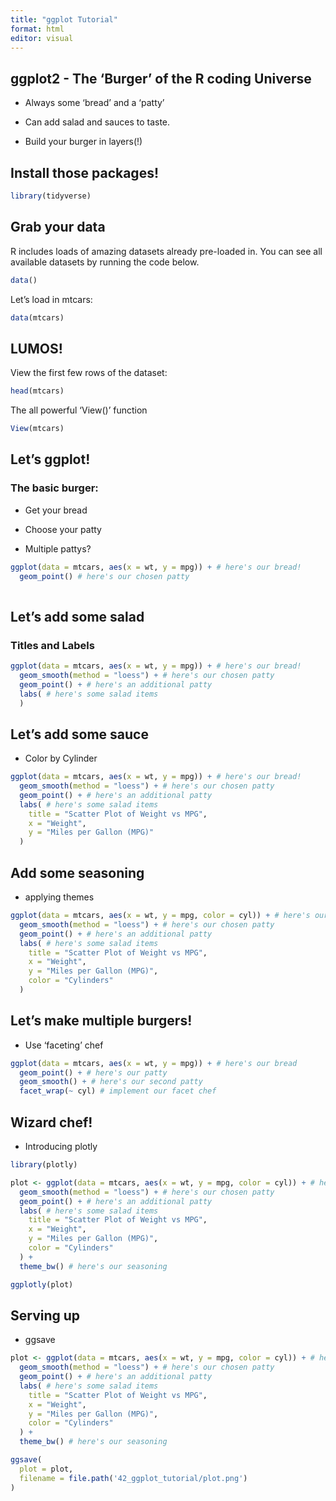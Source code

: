 ```yaml
---
title: "ggplot Tutorial"
format: html
editor: visual
---
```


## ggplot2 - The 'Burger' of the R coding Universe

-   Always some 'bread' and a 'patty'

-   Can add salad and sauces to taste.

-   Build your burger in layers(!)

## Install those packages!

```r
library(tidyverse)
```

## Grab your data

R includes loads of amazing datasets already pre-loaded in. You can see all available datasets by running the code below.

```r
data()
```

Let's load in mtcars:

```r
data(mtcars)
```

## LUMOS!

View the first few rows of the dataset:

```r
head(mtcars)
```

The all powerful 'View()' function

```r
View(mtcars)
```

## Let's ggplot!

### The basic burger:

-   Get your bread

-   Choose your patty

-   Multiple pattys?

```r
ggplot(data = mtcars, aes(x = wt, y = mpg)) + # here's our bread!
  geom_point() # here's our chosen patty 
  
```

## Let's add some salad

### Titles and Labels

```r
ggplot(data = mtcars, aes(x = wt, y = mpg)) + # here's our bread!
  geom_smooth(method = "loess") + # here's our chosen patty 
  geom_point() + # here's an additional patty
  labs( # here's some salad items
  )
```

## Let's add some sauce

-   Color by Cylinder

```r
ggplot(data = mtcars, aes(x = wt, y = mpg)) + # here's our bread!
  geom_smooth(method = "loess") + # here's our chosen patty 
  geom_point() + # here's an additional patty
  labs( # here's some salad items
    title = "Scatter Plot of Weight vs MPG",
    x = "Weight",
    y = "Miles per Gallon (MPG)"
  )
```

## Add some seasoning

-   applying themes

```r
ggplot(data = mtcars, aes(x = wt, y = mpg, color = cyl)) + # here's our wheat loaf bread!
  geom_smooth(method = "loess") + # here's our chosen patty 
  geom_point() + # here's an additional patty
  labs( # here's some salad items
    title = "Scatter Plot of Weight vs MPG",
    x = "Weight",
    y = "Miles per Gallon (MPG)",
    color = "Cylinders"
  )
```

## Let's make multiple burgers!

-   Use 'faceting' chef

```r
ggplot(data = mtcars, aes(x = wt, y = mpg)) + # here's our bread
  geom_point() + # here's our patty
  geom_smooth() + # here's our second patty
  facet_wrap(~ cyl) # implement our facet chef
```

## Wizard chef!

-   Introducing plotly

```r
library(plotly)

plot <- ggplot(data = mtcars, aes(x = wt, y = mpg, color = cyl)) + # here's our wheat loaf bread!
  geom_smooth(method = "loess") + # here's our chosen patty 
  geom_point() + # here's an additional patty
  labs( # here's some salad items
    title = "Scatter Plot of Weight vs MPG",
    x = "Weight",
    y = "Miles per Gallon (MPG)",
    color = "Cylinders"
  ) +
  theme_bw() # here's our seasoning

ggplotly(plot)
```

## Serving up

-   ggsave

```r
plot <- ggplot(data = mtcars, aes(x = wt, y = mpg, color = cyl)) + # here's our wheat loaf bread!
  geom_smooth(method = "loess") + # here's our chosen patty 
  geom_point() + # here's an additional patty
  labs( # here's some salad items
    title = "Scatter Plot of Weight vs MPG",
    x = "Weight",
    y = "Miles per Gallon (MPG)",
    color = "Cylinders"
  ) +
  theme_bw() # here's our seasoning

ggsave(
  plot = plot, 
  filename = file.path('42_ggplot_tutorial/plot.png')
)
```
